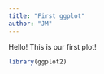 ```yaml
---
title: "First ggplot"
author: "JM"
---
```



Hello! This is our first plot!

``` R
library(ggplot2)
```
